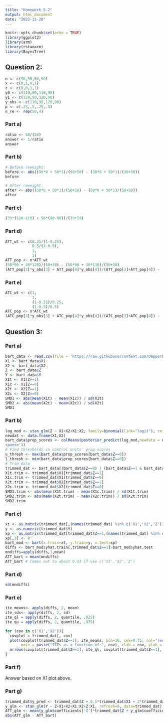 ```yaml
---
title: "Homework 5.2"
output: html_document
date: "2023-11-28"
---
```


```r
knitr::opts_chunk$set(echo = TRUE)
library(ggplot2)
library(arm)
library(rstanarm)
library(BayesTree)
```
## Question 2:
```r
n <- c(90,50,30,50)
x <- c(0,1,0,1)
z <- c(0,0,1,1)
y0 <- c(110,90,110,90)
y1 <- c(120,90,120,90)
y_obs <- c(110,90,120,90)
p <- c(.25,.5,.25,.5)
n_re <- rep(50,4)
```

### Part a)
```r
ratio <- 50/(50)
answer <- 1/ratio
answer
```
### Part b)
```r
# Before reweight:
before <- abs((90*0 + 50*1)/(90+50) - (30*0 + 50*1)/(30+50))
before
```
```r
# After reweight:
after <- abs((50*0 + 50*1)/(50+50) - (50*0 + 50*1)/(50+50))
after
```
### Part c)
```r
(30*(120-110) + 50*(90-90))/(30+50)
```
### Part d)
```r
ATT_wt <- c(0.25/(1-0.25),
            0.5/(1-0.5),
            1,
            1)
ATT_pop <- n*ATT_wt
(50*90 + 30*120)/(50+30) - (50*90 + 30*110)/(50+30)
(ATT_pop[3]*y_obs[3] + ATT_pop[4]*y_obs[4])/(ATT_pop[3]+ATT_pop[4]) - (ATT_pop[2]*y_obs[2] + ATT_pop[1]*y_obs[1])/(ATT_pop[2]+ATT_pop[1])
```

### Part e)
```r
ATC_wt <- c(1,
            1,
            (1-0.25)/0.25,
            (1-0.5)/0.5)
ATC_pop <- n*ATC_wt
(ATC_pop[3]*y_obs[3] + ATC_pop[4]*y_obs[4])/(ATC_pop[3]+ATC_pop[4]) - (ATC_pop[2]*y_obs[2] + ATC_pop[1]*y_obs[1])/(ATC_pop[2]+ATC_pop[1])
```

## Question 3:
### Part a)
```r
bart_data <- read.csv(file = 'https://raw.githubusercontent.com/DapperDataAnalyst/Causal_Inference/main/bart_sim.csv', header = T)
X1 <- bart_data$X1
X2 <- bart_data$X2
Z <- bart_data$Z
Y <- bart_data$Y
X1t <- X1[Z==1]
X1c <- X1[Z==0]
X2t <- X2[Z==1]
X2c <- X2[Z==0]
SMD1 <- abs(mean(X1t) - mean(X1c)) / sd(X1t)
SMD2 <- abs(mean(X2t) - mean(X2c)) / sd(X2t)
SMD1
```

### Part b)
```r
log_mod <- stan_glm(Z ~ X1+X2+X1:X2, family=binomial(link="logit"), refresh=0, data=bart_data)
newdat <- data.frame(X1,X2)
bart_data$prop_scores <- colMeans(posterior_predict(log_mod,newdata = newdat, type = 're
sponse'))
# Find thresholds in control units' prop scores
u_thresh <- max(bart_data$prop_scores[bart_data$Z==0])
l_thresh <- min(bart_data$prop_scores[bart_data$Z==0])
# Trim data
trimmed_dat <- bart_data[(bart_data$Z==0) | (bart_data$Z==1 & bart_data$prop_scores<u_thresh & bart_data$prop_scores>l_thresh),]
X1t.trim <- trimmed_dat$X1[trimmed_dat$Z==1]
X1c.trim <- trimmed_dat$X1[trimmed_dat$Z==0]
X2t.trim <- trimmed_dat$X2[trimmed_dat$Z==1]
X2c.trim <- trimmed_dat$X2[trimmed_dat$Z==0]
SMD1.trim <- abs(mean(X1t.trim) - mean(X1c.trim)) / sd(X1t.trim)
SMD2.trim <- abs(mean(X2t.trim) - mean(X2c.trim)) / sd(X2t.trim)
SMD2.trim

```
### Part c)
```r
xt <- as.matrix(trimmed_dat[,(names(trimmed_dat) %in% c('X1','X2','Z'))])
y <- as.numeric(trimmed_dat$Y)
xp <- as.matrix(trimmed_dat[trimmed_dat$Z==1,(names(trimmed_dat) %in% c('X1','X2','Z'))])
xp[,3] <- 0
bart_mod <- bart(x.train=xt, y.train=y, x.test=xp)
diffs <- bart_mod$yhat.train[,trimmed_dat$Z==1]-bart_mod$yhat.test
mndiffs=apply(diffs,1,mean)
ATT_bart = mean(mndiffs)
ATT_bart # Comes out to about 0.43 if use c('X1','X2','Z')
```

### Part d)
```r
sd(mndiffs)
```

### Part e)
```r
ite_means<- apply(diffs, 2, mean)
ite_sds<- apply(diffs, 2, sd)
ite_ql = apply(diffs, 2, quantile, .025)
ite_qu = apply(diffs, 2, quantile, .975)

for (cov in c('X1','X2')){
  covplot = trimmed_dat[, cov]
  plot(covplot[trimmed_dat$Z==1], ite_means, pch=16, cex=0.75, col="red", ylim = c(-1,3), 
       main = paste("ITEs as a function of:", cov), xlab = cov, ylab = "ITE")
  arrows(covplot[trimmed_dat$Z==1], ite_ql, covplot[trimmed_dat$Z==1], ite_qu, col = rgb(0.5,0,0, alpha=0.5), angle=90, length=0.01, lwd=0.5)
}
```
### Part f)
Answer based on X1 plot above.

### Part g)
```r
trimmed_dat$y_pred <- trimmed_dat$Z + 0.5*trimmed_dat$X1 + 2*trimmed_dat$X2 + trimmed_dat$X1*trimmed_dat$X2 + trimmed_dat$Z*trimmed_dat$X1
y_glm <- stan_glm(Y ~ Z+X1+X2+X1:X2+Z:X1, refresh=0, data=trimmed_dat)
ATT_glm <- mean(y_glm$coefficients['Z']*trimmed_dat$Z + y_glm$coefficients['Z:X1']*trimmed_dat$Z*trimmed_dat$X1)
abs(ATT_glm - ATT_bart)
```
